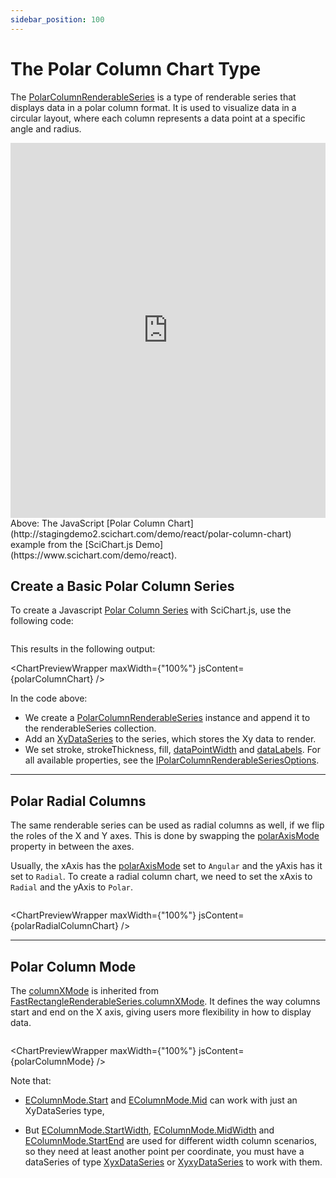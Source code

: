 ```yaml
---
sidebar_position: 100
---
```




# The Polar Column Chart Type

The [PolarColumnRenderableSeries](https://www.scichart.com/documentation/js/v4/typedoc/classes/polarcolumnrenderableseries.html) is a type of renderable series that displays data in a polar column format. It is used to visualize data in a circular layout, where each column represents a data point at a specific angle and radius.

<iframe src="http://stagingdemo2.scichart.com/demo/iframe/polar-column-chart" width="100%" height="600px" frameborder="0"></iframe>

<div style={{textAlign: "center"}}>
Above: The JavaScript [Polar Column Chart](http://stagingdemo2.scichart.com/demo/react/polar-column-chart) example from the [SciChart.js Demo](https://www.scichart.com/demo/react).
</div>

## Create a Basic Polar Column Series

To create a Javascript [Polar Column Series](https://www.scichart.com/documentation/js/v4/typedoc/classes/polarcolumnrenderableseries.html) with SciChart.js, use the following code:

```ts file=./Basic/demo.js start=region_A_start end=region_A_end
```

This results in the following output:

<ChartPreviewWrapper maxWidth={"100%"} jsContent={polarColumnChart} />

In the code above:
- We create a [PolarColumnRenderableSeries](https://www.scichart.com/documentation/js/v4/typedoc/classes/polarcolumnrenderableseries.html) instance and append it to the renderableSeries collection.
- Add an [XyDataSeries](https://www.scichart.com/documentation/js/v4/typedoc/classes/xydataseries.html) to the series, which stores the Xy data to render.
- We set stroke, strokeThickness, fill, [dataPointWidth](https://www.scichart.com/documentation/js/v4/typedoc/classes/polarcolumnrenderableseries.html#datapointwidth) and [dataLabels](https://www.scichart.com/documentation/js/v4/typedoc/classes/polarcolumnrenderableseries.html#datalabelprovider). For all available properties, see the [IPolarColumnRenderableSeriesOptions](https://www.scichart.com/documentation/js/v4/typedoc/interfaces/ipolarcolumnrenderableseriesoptions.html).

---

## Polar Radial Columns

The same renderable series can be used as radial columns as well, if we flip the roles of the X and Y axes. This is done by swapping the [polarAxisMode](https://www.scichart.com/documentation/js/v4/typedoc/enums/epolaraxismode.html) property in between the axes.

Usually, the xAxis has the [polarAxisMode](https://www.scichart.com/documentation/js/v4/typedoc/enums/epolaraxismode.html) set to `Angular` and the yAxis has it set to `Radial`. To create a radial column chart, we need to set the xAxis to `Radial` and the yAxis to `Polar`.

```ts file=./BasicRadial/demo.js start=region_A_start end=region_A_end
```

<ChartPreviewWrapper maxWidth={"100%"} jsContent={polarRadialColumnChart} />

---

## Polar Column Mode

The [columnXMode](https://www.scichart.com/documentation/js/v4/typedoc/classes/polarcolumnrenderableseries.html#columnxmode) is inherited from [FastRectangleRenderableSeries.columnXMode](https://www.scichart.com/documentation/js/v4/typedoc/classes/fastrectanglerenderableseries.html#columnxmode). It defines the way columns start and end on the X axis, giving users more flexibility in how to display data. 

```ts file=./ColumnMode/demo.js start=region_A_start end=region_A_end
```

<ChartPreviewWrapper maxWidth={"100%"} jsContent={polarColumnMode} />

Note that:  

- [EColumnMode.Start](https://www.scichart.com/documentation/js/v4/typedoc/enums/ecolumnmode.html#start) and [EColumnMode.Mid](https://www.scichart.com/documentation/js/v4/typedoc/enums/ecolumnmode.html#mid) can work with just an XyDataSeries type,

- But [EColumnMode.StartWidth](https://www.scichart.com/documentation/js/v4/typedoc/enums/ecolumnmode.html#startwidth), 
[EColumnMode.MidWidth](https://www.scichart.com/documentation/js/v4/typedoc/enums/ecolumnmode.html#midwidth) and [EColumnMode.StartEnd](https://www.scichart.com/documentation/js/v4/typedoc/enums/ecolumnmode.html#startend) are used for different width column scenarios, so they need at least another point per coordinate, you must have a dataSeries of type [XyxDataSeries](https://www.scichart.com/documentation/js/v4/typedoc/classes/xyxdataseries.html) or [XyxyDataSeries](https://www.scichart.com/documentation/js/v4/typedoc/classes/xyxydataseries.html) to work with them.

